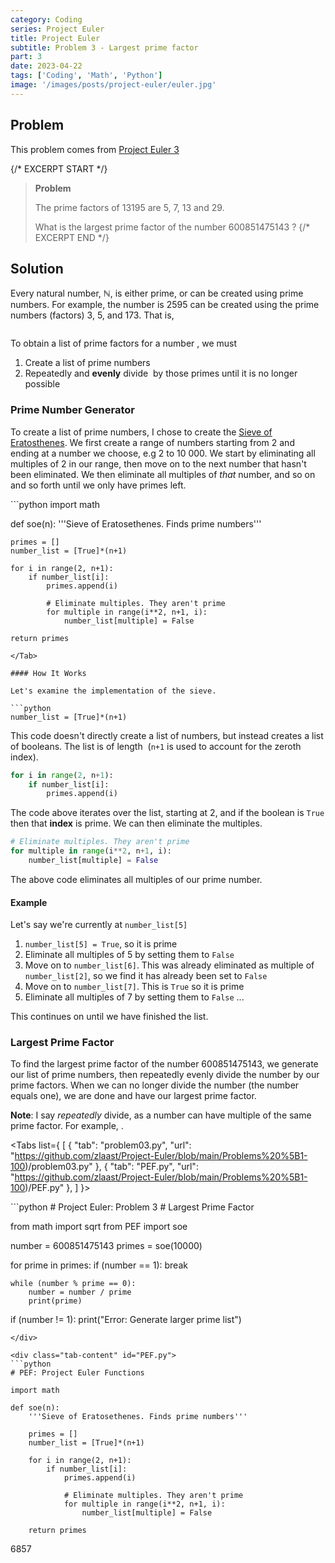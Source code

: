 ```yaml
---
category: Coding
series: Project Euler
title: Project Euler
subtitle: Problem 3 - Largest prime factor
part: 3
date: 2023-04-22
tags: ['Coding', 'Math', 'Python']
image: '/images/posts/project-euler/euler.jpg'
---
```



## Problem

This problem comes from [Project Euler 3](https://projecteuler.net/problem=3)

{/* EXCERPT START */}
> **Problem**
>
> The prime factors of 13195 are 5, 7, 13 and 29.
>
> What is the largest prime factor of the number 600851475143 ?
{/* EXCERPT END */}

## Solution
Every natural number, ℕ, is either prime, or can be created using prime numbers. 
For example, the number is 2595 can be created using the prime numbers (factors) 3, 5, and 173. That is,

<Math inline="false" equation="3 \times 5 \times 173 = 2595" />

To obtain a list of prime factors for a number <Math equation="x" />, we must

1. Create a list of prime numbers
2. Repeatedly and **evenly** divide <Math equation="x" /> by those primes until it is no longer possible

### Prime Number Generator
To create a list of prime numbers, I chose to create the [Sieve of Eratosthenes](https://en.wikipedia.org/wiki/Sieve_of_Eratosthenes). 
We first create a range of numbers starting from 2 and ending at a number we choose, e.g 2 to 10 000. 
We start by eliminating all multiples of 2 in our range, then move on to the next number that hasn't been eliminated. 
We then eliminate all multiples of *that* number, and so on and so forth until we only have primes left.

<Tab tab="PEF.py" url="https://github.com/zlaast/Project-Euler/blob/main/Problems%20%5B1-100)/PEF.py">
```python
import math

def soe(n):
    '''Sieve of Eratosethenes. Finds prime numbers'''

    primes = []
    number_list = [True]*(n+1)

    for i in range(2, n+1):
        if number_list[i]:
            primes.append(i)

            # Eliminate multiples. They aren't prime
            for multiple in range(i**2, n+1, i):
                number_list[multiple] = False
    
    return primes
```
</Tab>

#### How It Works

Let's examine the implementation of the sieve.

```python
number_list = [True]*(n+1)
```
This code doesn't directly create a list of numbers, but instead creates a list of booleans. 
The list is of length <Math equation="n + 1" /> (`n+1` is used to account for the zeroth index).

```python
for i in range(2, n+1):
    if number_list[i]:
        primes.append(i)
```
The code above iterates over the list, starting at 2, and if the boolean is `True` then that **index** is prime. We can then eliminate the multiples.

```python
# Eliminate multiples. They aren't prime
for multiple in range(i**2, n+1, i):
    number_list[multiple] = False
```
The above code eliminates all multiples of our prime number.

#### Example

Let's say we're currently at `number_list[5]`

1. `number_list[5] = True`, so it is prime
2. Eliminate all multiples of 5 by setting them to `False`
3. Move on to `number_list[6]`. This was already eliminated as multiple of `number_list[2]`, so we find it has already been set to `False`
4. Move on to `number_list[7]`. This is `True` so it is prime
5. Eliminate all multiples of 7 by setting them to `False` ...

This continues on until we have finished the list.

### Largest Prime Factor
To find the largest prime factor of the number 600851475143, we generate our list of prime numbers, then repeatedly evenly divide
the number by our prime factors. When we can no longer divide the number (the number equals one), we are done and have our largest prime factor.

**Note**: I say *repeatedly* divide, as a number can have multiple of the same prime factor. For example, <Math equation="27 = 3 \times 3 \times 3" />.

<Tabs list={
    [
        {
            "tab": "problem03.py",
            "url": "https://github.com/zlaast/Project-Euler/blob/main/Problems%20%5B1-100)/problem03.py"
        },
        {
            "tab": "PEF.py",
            "url": "https://github.com/zlaast/Project-Euler/blob/main/Problems%20%5B1-100)/PEF.py"
        },
    ]
}>

<div class="tab-content" id="problem03.py">
```python
# Project Euler: Problem 3
# Largest Prime Factor

from math import sqrt
from PEF import soe

number = 600851475143
primes = soe(10000)

for prime in primes:
    if (number == 1):
        break

    while (number % prime == 0):
        number = number / prime
        print(prime)

if (number != 1):
    print("Error: Generate larger prime list")
```
</div>

<div class="tab-content" id="PEF.py">
```python
# PEF: Project Euler Functions

import math

def soe(n):
    '''Sieve of Eratosethenes. Finds prime numbers'''

    primes = []
    number_list = [True]*(n+1)

    for i in range(2, n+1):
        if number_list[i]:
            primes.append(i)

            # Eliminate multiples. They aren't prime
            for multiple in range(i**2, n+1, i):
                number_list[multiple] = False
    
    return primes
```
</div>
</Tabs>

<Spoiler>
6857
</Spoiler>
